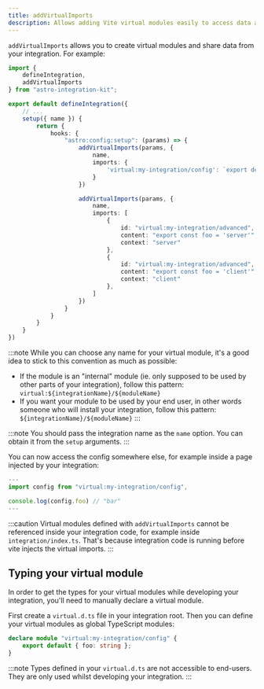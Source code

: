 ```yaml
---
title: addVirtualImports
description: Allows adding Vite virtual modules easily to access data across your integration.
---
```


`addVirtualImports` allows you to create virtual modules and share data from your integration. For example:

```ts title="my-integration/index.ts" {3,11-16,18-32} "name"
import {
    defineIntegration,
    addVirtualImports
} from "astro-integration-kit";

export default defineIntegration({
    // ...
    setup({ name }) {
        return {
            hooks: {
                "astro:config:setup": (params) => {
                    addVirtualImports(params, {
                        name,
                        imports: {
                            'virtual:my-integration/config': `export default ${JSON.stringify({ foo: "bar" })}`,
                        }
                    })

                    addVirtualImports(params, {
                        name,
                        imports: [
                            {
                                id: "virtual:my-integration/advanced",
                                content: "export const foo = 'server'",
                                context: "server"
                            },
                            {
                                id: "virtual:my-integration/advanced",
                                content: "export const foo = 'client'",
                                context: "client"
                            },
                        ]
                    })
                }
            }
        }
    }
})
```

:::note
While you can choose any name for your virtual module, it's a good idea to stick to this convention as much as possible:

- If the module is an "internal" module (ie. only supposed to be used by other parts of your integration), follow this pattern: `virtual:${integrationName}/${moduleName}`
- If you want your module to be used by your end user, in other words someone who will install your integration, follow this pattern: `${integrationName}/${moduleName}`
::: 

:::note
You should pass the integration name as the `name` option. You can obtain it from the `setup` arguments.
:::

You can now access the config somewhere else, for example inside a page injected by your integration:

```ts title="my-integration/src/pages/index.astro"
---
import config from "virtual:my-integration/config",

console.log(config.foo) // "bar"
---
```

:::caution
Virtual modules defined with `addVirtualImports` cannot be referenced inside your integration code, for example inside `integration/index.ts`. That's because integration code is running before vite injects the virtual imports.
:::

## Typing your virtual module

In order to get the types for your virtual modules while developing your integration, you'll need to manually declare a virtual module.

First create a `virtual.d.ts` file in your integration root. Then you can define your virtual modules as global TypeScript modules:

```ts title="my-integration/virtual.d.ts"
declare module "virtual:my-integration/config" {
    export default { foo: string };
}
```

:::note
Types defined in your `virtual.d.ts` are not accessible to end-users. They are only used whilst developing your integration.
:::
